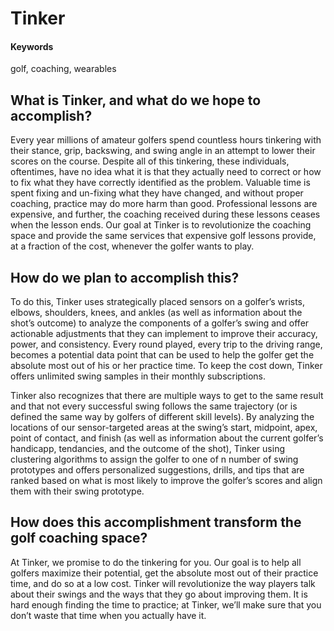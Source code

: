# Tinker {#fours-not-fores}

#### Keywords

golf, coaching, wearables

## What is Tinker, and what do we hope to accomplish?

Every year millions of amateur golfers spend countless hours tinkering with their stance, grip, backswing, and swing angle in an attempt to lower their scores on the course. Despite all of this tinkering, these individuals, oftentimes, have no idea what it is that they actually need to correct or how to fix what they have correctly identified as the problem. Valuable time is spent fixing and un-fixing what they have changed, and without proper coaching, practice may do more harm than good. Professional lessons are expensive, and further, the coaching received during these lessons ceases when the lesson ends.  Our goal at Tinker is to revolutionize the coaching space and provide the same services that expensive golf lessons provide, at a fraction of the cost, whenever the golfer wants to play.

## How do we plan to accomplish this?

To do this, Tinker uses strategically placed sensors on a golfer's wrists, elbows, shoulders, knees, and ankles (as well as information about the shot's outcome) to analyze the components of a golfer's swing and offer actionable adjustments that they can implement to improve their accuracy, power, and consistency. Every round played, every trip to the driving range, becomes a potential data point that can be used to help the golfer get the absolute most out of his or her practice time. To keep the cost down, Tinker offers unlimited swing samples in their monthly subscriptions.

Tinker also recognizes that there are multiple ways to get to the same result and that not every successful swing follows the same trajectory (or is defined the same way by golfers of different skill levels). By analyzing the locations of our sensor-targeted areas at the swing's start, midpoint, apex, point of contact, and finish (as well as information about the current golfer's handicapp, tendancies, and the outcome of the shot), Tinker using clustering algorithms to assign the golfer to one of n number of swing prototypes and offers personalized suggestions, drills, and tips that are ranked based on what is most likely to improve the golfer's scores and align them with their swing prototype. 


## How does this accomplishment transform the golf coaching space?

At Tinker, we promise to do the tinkering for you. Our goal is to help all golfers maximize their potential, get the absolute most out of their practice time, and do so at a low cost. Tinker will revolutionize the way players talk about their swings and the ways that they go about improving them. It is hard enough finding the time to practice; at Tinker, we'll make sure that you don’t waste that time when you actually have it.
